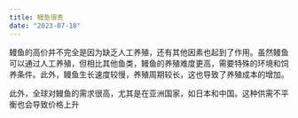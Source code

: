 ```yaml
---
title: 鳗鱼很贵
date: "2023-07-18"
---
```


鳗鱼的高价并不完全是因为缺乏人工养殖，还有其他因素也起到了作用。虽然鳗鱼可以通过人工养殖，但相比其他鱼类，鳗鱼的养殖难度更高，需要特殊的环境和饲养条件。此外，鳗鱼生长速度较慢，养殖周期较长，这也导致了养殖成本的增加。

此外，全球对鳗鱼的需求很高，尤其是在亚洲国家，如日本和中国。这种供需不平衡也会导致价格上升